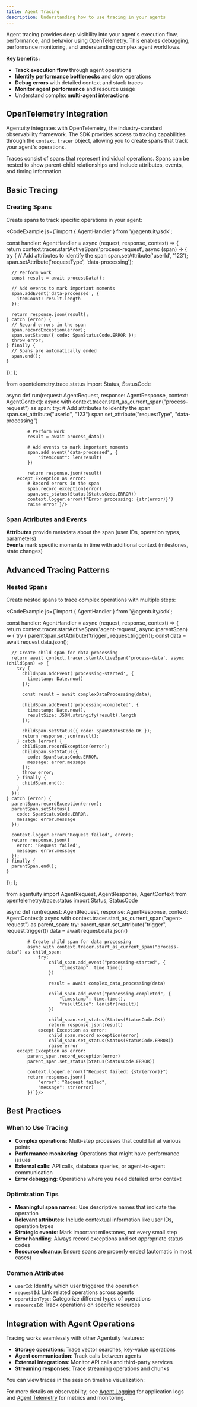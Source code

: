 ```yaml
---
title: Agent Tracing
description: Understanding how to use tracing in your agents
---
```


Agent tracing provides deep visibility into your agent's execution flow, performance, and behavior using OpenTelemetry. This enables debugging, performance monitoring, and understanding complex agent workflows.

**Key benefits:**
- **Track execution flow** through agent operations
- **Identify performance bottlenecks** and slow operations  
- **Debug errors** with detailed context and stack traces
- **Monitor agent performance** and resource usage
- Understand complex **multi-agent interactions**

## OpenTelemetry Integration

Agentuity integrates with OpenTelemetry, the industry-standard observability framework. The SDK provides access to tracing capabilities through the `context.tracer` object, allowing you to create spans that track your agent's operations.

Traces consist of spans that represent individual operations. Spans can be nested to show parent-child relationships and include attributes, events, and timing information.

## Basic Tracing

### Creating Spans

Create spans to track specific operations in your agent:

<CodeExample js={`import { AgentHandler } from '@agentuity/sdk';

const handler: AgentHandler = async (request, response, context) => {
  return context.tracer.startActiveSpan('process-request', async (span) => {
    try {
      // Add attributes to identify the span
      span.setAttribute('userId', '123');
      span.setAttribute('requestType', 'data-processing');
      
      // Perform work
      const result = await processData();
      
      // Add events to mark important moments
      span.addEvent('data-processed', { 
        itemCount: result.length 
      });
      
      return response.json(result);
    } catch (error) {
      // Record errors in the span
      span.recordException(error);
      span.setStatus({ code: SpanStatusCode.ERROR });
      throw error;
    } finally {
      // Spans are automatically ended
      span.end();
    }
  });
};

from opentelemetry.trace.status import Status, StatusCode

async def run(request: AgentRequest, response: AgentResponse, context: AgentContext):
    async with context.tracer.start_as_current_span("process-request") as span:
        try:
            # Add attributes to identify the span
            span.set_attribute("userId", "123")
            span.set_attribute("requestType", "data-processing")
            
            # Perform work
            result = await process_data()
            
            # Add events to mark important moments
            span.add_event("data-processed", {
                "itemCount": len(result)
            })
            
            return response.json(result)
        except Exception as error:
            # Record errors in the span
            span.record_exception(error)
            span.set_status(Status(StatusCode.ERROR))
            context.logger.error(f"Error processing: {str(error)}")
            raise error`}/>

### Span Attributes and Events

**Attributes** provide metadata about the span (user IDs, operation types, parameters)  
**Events** mark specific moments in time with additional context (milestones, state changes)

## Advanced Tracing Patterns

### Nested Spans

Create nested spans to trace complex operations with multiple steps:

<CodeExample js={`import { AgentHandler } from '@agentuity/sdk';

const handler: AgentHandler = async (request, response, context) => {
  return context.tracer.startActiveSpan('agent-request', async (parentSpan) => {
    try {
      parentSpan.setAttribute('trigger', request.trigger());
      const data = await request.data.json();
      
      // Create child span for data processing
      return await context.tracer.startActiveSpan('process-data', async (childSpan) => {
        try {
          childSpan.addEvent('processing-started', {
            timestamp: Date.now()
          });
          
          const result = await complexDataProcessing(data);
          
          childSpan.addEvent('processing-completed', {
            timestamp: Date.now(),
            resultSize: JSON.stringify(result).length
          });
          
          childSpan.setStatus({ code: SpanStatusCode.OK });
          return response.json(result);
        } catch (error) {
          childSpan.recordException(error);
          childSpan.setStatus({
            code: SpanStatusCode.ERROR,
            message: error.message
          });
          throw error;
        } finally {
          childSpan.end();
        }
      });
    } catch (error) {
      parentSpan.recordException(error);
      parentSpan.setStatus({
        code: SpanStatusCode.ERROR,
        message: error.message
      });
      
      context.logger.error('Request failed', error);
      return response.json({
        error: 'Request failed',
        message: error.message
      });
    } finally {
      parentSpan.end();
    }
  });
};

from agentuity import AgentRequest, AgentResponse, AgentContext
from opentelemetry.trace.status import Status, StatusCode

async def run(request: AgentRequest, response: AgentResponse, context: AgentContext):
    async with context.tracer.start_as_current_span("agent-request") as parent_span:
        try:
            parent_span.set_attribute("trigger", request.trigger())
            data = await request.data.json()
            
            # Create child span for data processing
            async with context.tracer.start_as_current_span("process-data") as child_span:
                try:
                    child_span.add_event("processing-started", {
                        "timestamp": time.time()
                    })
                    
                    result = await complex_data_processing(data)
                    
                    child_span.add_event("processing-completed", {
                        "timestamp": time.time(),
                        "resultSize": len(str(result))
                    })
                    
                    child_span.set_status(Status(StatusCode.OK))
                    return response.json(result)
                except Exception as error:
                    child_span.record_exception(error)
                    child_span.set_status(Status(StatusCode.ERROR))
                    raise error
        except Exception as error:
            parent_span.record_exception(error)
            parent_span.set_status(Status(StatusCode.ERROR))
            
            context.logger.error(f"Request failed: {str(error)}")
            return response.json({
                "error": "Request failed",
                "message": str(error)
            })`}/>

## Best Practices

### When to Use Tracing
- **Complex operations**: Multi-step processes that could fail at various points
- **Performance monitoring**: Operations that might have performance issues
- **External calls**: API calls, database queries, or agent-to-agent communication
- **Error debugging**: Operations where you need detailed error context

### Optimization Tips
- **Meaningful span names**: Use descriptive names that indicate the operation
- **Relevant attributes**: Include contextual information like user IDs, operation types
- **Strategic events**: Mark important milestones, not every small step
- **Error handling**: Always record exceptions and set appropriate status codes
- **Resource cleanup**: Ensure spans are properly ended (automatic in most cases)

### Common Attributes
- `userId`: Identify which user triggered the operation
- `requestId`: Link related operations across agents
- `operationType`: Categorize different types of operations
- `resourceId`: Track operations on specific resources

## Integration with Agent Operations

Tracing works seamlessly with other Agentuity features:

- **Storage operations**: Trace vector searches, key-value operations
- **Agent communication**: Track calls between agents
- **External integrations**: Monitor API calls and third-party services
- **Streaming responses**: Trace streaming operations and chunks

You can view traces in the session timeline visualization:

<ThemeImage baseName="agent-session-detail" alt="Trace Visualization with Span Hierarchy" />

For more details on observability, see [Agent Logging](/Guides/agent-logging) for application logs and [Agent Telemetry](/Guides/agent-telemetry) for metrics and monitoring.
